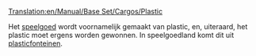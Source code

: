 [[Translation:en/Manual/Base Set/Cargos/Plastic]]

{{nl/Vracht|name=Plastic
|image=PlasticFountains.png
|geproduceerd=[[nl/Manual/Base Set/Industries/Plasticfonteinen|Plasticfonteinen]]
|geaccepteerd=[[nl/Manual/Base Set/Industries/Speelgoedfabriek|Speelgoedfabriek]]
}}

Het [[nl/speelgoed|speelgoed]] wordt voornamelijk gemaakt van plastic, en, uiteraard, het plastic moet ergens worden gewonnen. In speelgoedland komt dit uit [[nl/Manual/Base Set/Industries/Plasticfonteinen|plasticfonteinen]].
